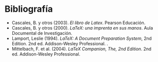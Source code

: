 # Bibliografía {.unnumbered}

<!-- ::: {#refs}
::: -->

- Cascales, B. y otros (2003). _El libro de Latex_. Pearson Educación.
- Cascales, B. y otros (2000). _LaTeX: una imprenta en sus manos_. Aula Documental de Investigación.
- Lamport, Leslie (1994). _LaTeX: A Document Preparation System_, 2nd Edition. 2nd ed. Addison-Wesley Professional. .
- Mittelbach, F. et al. (2004). _LaTeX Companion, The, 2nd Edition_. 2nd ed. Addison-Wesley Professional.
